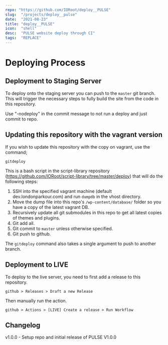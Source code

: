 ```yaml
---
repo: "https://github.com/IORoot/deploy__PULSE"
slug:  "/projects/deploy__pulse"
date:  "2021-08-23"
title: "deploy__PULSE"
icon:  "shell"
desc:  "PULSE website deploy through CI"
tags:  "REPLACE"
---
```



# Deploying Process

## Deployment to Staging Server

To deploy onto the staging server you can push to the `master` git branch. This will trigger the necessary steps to fully build the site from the code in this repository.

Use "-nodeploy" in the commit message   to not run a deploy and just commit to repo.

## Updating this repository with the vagrant version

If you wish to update this repository with the copy on vagrant, use the command;

```
gitdeploy
```

This is a bash script in the script-library repository (https://github.com/IORoot/script-library/tree/master/deploy) that will do the following steps:

1. SSH into the specified vagrant machine (default dev.londonparkour.com) and run `dumpdb` in the vhost directory.
1. Move the dump file into this repo's `/wp-content/database/` folder so you have a copy of the latest vagrant DB.
1. Recursively update all git submodules in this repo to get all latest copies of themes and plugins.
1. Git add all.
1. Git commit to `master` unless otherwise specified.
1. Git push to github.

The `gitdeploy` command also takes a single argument to push to another branch.


## Deployment to LIVE

To deploy to the live server, you need to first add a release to this repository.

```
github > Releases > Draft a new Release
```

Then manually run the action.
```
github > Actions > [LIVE] Create a release > Run Workflow
```


## Changelog

v1.0.0 - Setup repo and initial release of PULSE V1.0.0 